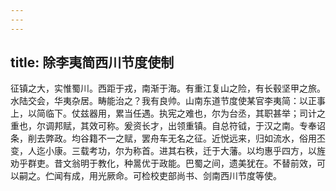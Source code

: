 ```yaml
---
---
---
```

title: 除李夷简西川节度使制
---



征镇之大，实惟蜀川。西距于戎，南渐于海。有重江复山之险，有长毂坚甲之旅。水陆交会，华夷杂居。畴能治之？我有良帅。山南东道节度使某官李夷简：以正事上，以简临下。仗兹器用，累当任遇。执宪之难也，尔为台丞，其职甚举；司计之重也，尔调邦赋，其效可称。爰资长才，出领重镇。自总符钺，于汉之南。专奉诏条，削去弊政。均谷籍不一之赋，罢舟车无名之征。近悦远来，归如流水，俗用丕变，人迄小康。三载考功，尔为称首。进其右秩，迁于大藩。以均惠乎四方，以旌劝乎群吏。昔文翁明于教化，种暠优于政能。巴蜀之间，遗美犹在。不替前效，可以嗣之。伫闻有成，用光厥命。可检校吏部尚书、剑南西川节度等使。